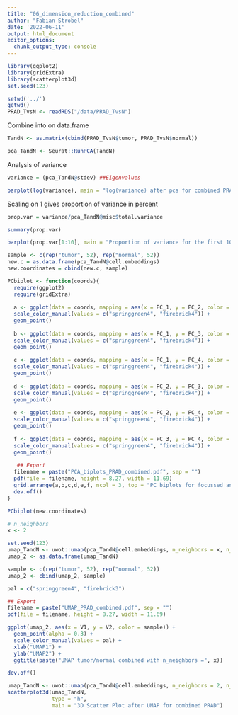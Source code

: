 ```yaml
---
title: "06_dimension_reduction_combined"
author: "Fabian Strobel"
date: '2022-06-11'
output: html_document
editor_options: 
  chunk_output_type: console
---
```


```r
library(ggplot2)
library(gridExtra)
library(scatterplot3d)
set.seed(123)
```

```r
setwd('../')
getwd()
PRAD_TvsN <- readRDS("/data/PRAD_TvsN")
```

Combine into on data.frame
```r
TandN <- as.matrix(cbind(PRAD_TvsN$tumor, PRAD_TvsN$normal))
```

```r
pca_TandN <- Seurat::RunPCA(TandN)
```

Analysis of variance
```r
variance = (pca_TandN@stdev) ##Eigenvalues

barplot(log(variance), main = "log(variance) after pca for combined PRAD dataset", xlab = "PC_i", ylab = "log(variance)")
```

Scaling on 1 gives proportion of variance in percent
```r
prop.var = variance/pca_TandN@misc$total.variance

summary(prop.var)

barplot(prop.var[1:10], main = "Proportion of variance for the first 10 PCs", xlab = "PCs", ylab = "Proportion of variance")
```

```r
sample <- c(rep("tumor", 52), rep("normal", 52))
new.c = as.data.frame(pca_TandN@cell.embeddings)
new.coordinates = cbind(new.c, sample)

PCbiplot <- function(coords){
  require(ggplot2)
  require(gridExtra)
  
  a <- ggplot(data = coords, mapping = aes(x = PC_1, y = PC_2, color = sample)) + 
  scale_color_manual(values = c("springgreen4", "firebrick4")) +
  geom_point()
  
  b <- ggplot(data = coords, mapping = aes(x = PC_1, y = PC_3, color = sample)) + 
  scale_color_manual(values = c("springgreen4", "firebrick4")) +
  geom_point()
  
  c <- ggplot(data = coords, mapping = aes(x = PC_1, y = PC_4, color = sample)) + 
  scale_color_manual(values = c("springgreen4", "firebrick4")) +
  geom_point()
  
  d <- ggplot(data = coords, mapping = aes(x = PC_2, y = PC_3, color = sample)) + 
  scale_color_manual(values = c("springgreen4", "firebrick4")) +
  geom_point()
          
  e <- ggplot(data = coords, mapping = aes(x = PC_2, y = PC_4, color = sample)) + 
  scale_color_manual(values = c("springgreen4", "firebrick4")) +
  geom_point()
  
  f <- ggplot(data = coords, mapping = aes(x = PC_3, y = PC_4, color = sample)) + 
  scale_color_manual(values = c("springgreen4", "firebrick4")) +
  geom_point()
  
   ## Export
  filename = paste("PCA_biplots_PRAD_combined.pdf", sep = "")
  pdf(file = filename, height = 8.27, width = 11.69)
  grid.arrange(a,b,c,d,e,f, ncol = 3, top = "PC biplots for focussed analysis (tumor and normal combined)")
  dev.off()
}

PCbiplot(new.coordinates)
```


```r
# n_neighbors
x <- 2

set.seed(123)
umap_TandN <- uwot::umap(pca_TandN@cell.embeddings, n_neighbors = x, n_components = 2)
umap_2 <- as.data.frame(umap_TandN)

sample <- c(rep("tumor", 52), rep("normal", 52))
umap_2 <- cbind(umap_2, sample)

pal = c("springgreen4", "firebrick3")

## Export
filename = paste("UMAP_PRAD_combined.pdf", sep = "")
pdf(file = filename, height = 8.27, width = 11.69)

ggplot(umap_2, aes(x = V1, y = V2, color = sample)) + 
  geom_point(alpha = 0.3) +
  scale_color_manual(values = pal) +
  xlab("UMAP1") +
  ylab("UMAP2") +
  ggtitle(paste("UMAP tumor/normal combined with n_neighbors =", x))

dev.off()
```

```r
umap_TandN <- uwot::umap(pca_TandN@cell.embeddings, n_neighbors = 2, n_components = 3)
scatterplot3d(umap_TandN,
              type = "h",
              main = "3D Scatter Plot after UMAP for combined PRAD")
```
